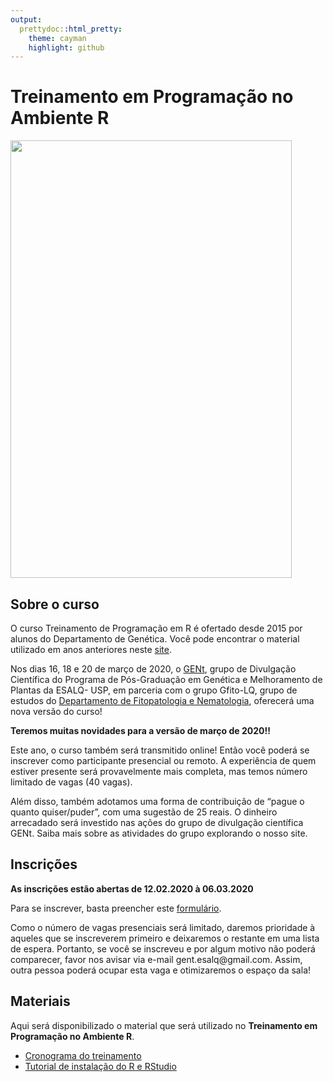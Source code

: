```yaml
---
output:
  prettydoc::html_pretty:
    theme: cayman
    highlight: github
---
```


# Treinamento em Programação no Ambiente R

<img src="banner.jpg" alt="" width="450" height="700">

## Sobre o curso

O curso Treinamento de Programação em R é ofertado desde 2015 por alunos do Departamento de Genética. Você pode encontrar o material utilizado em anos anteriores neste [site](http://cristianetaniguti.github.io/Workshop_genetica_esalq/).

Nos dias 16, 18 e 20 de março de 2020, o [GENt](https://gent-esalq.github.io/), grupo de Divulgação Científica do Programa de Pós-Graduação em Genética e Melhoramento de Plantas da ESALQ- USP, em parceria com o grupo Gfito-LQ, grupo de estudos do [Departamento de Fitopatologia e Nematologia](http://www.lfn.esalq.usp.br/), oferecerá uma nova versão do curso!


**Teremos muitas novidades para a versão de março de 2020!!**

Este ano, o curso também será transmitido online! Então você poderá se inscrever como participante presencial ou remoto. A experiência de quem estiver presente será provavelmente mais completa, mas temos número limitado de vagas (40 vagas).

Além disso, também adotamos uma forma de contribuição de “pague o quanto quiser/puder”, com uma sugestão de 25 reais. O dinheiro arrecadado será investido nas ações do grupo de divulgação científica GENt. Saiba mais sobre as atividades do grupo explorando o nosso site.



## Inscrições

**As inscrições estão abertas de 12.02.2020 à 06.03.2020**

Para se inscrever, basta preencher este [formulário](https://forms.gle/kydiaKPwtBuu6XKU7).

Como o número de vagas presenciais será limitado, daremos prioridade à aqueles que se inscreverem primeiro e deixaremos o restante em uma lista de espera. Portanto, se você se inscreveu e por algum motivo não poderá comparecer, favor nos avisar via e-mail gent.esalq@gmail.com. Assim, outra pessoa poderá ocupar esta vaga e otimizaremos o espaço da sala!

## Materiais

Aqui será disponibilizado o material que será utilizado no **Treinamento em Programação no Ambiente R**.

* [Cronograma do treinamento](cronograma.html)
* [Tutorial de instalação do R e RStudio](Tutorial_instalacao.html)
